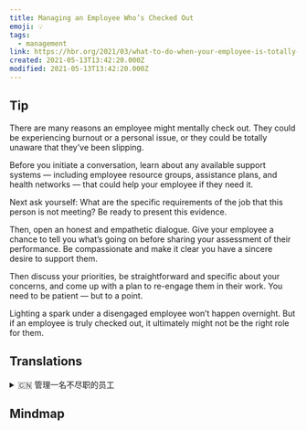 ```yaml
---
title: Managing an Employee Who’s Checked Out
emoji: 💡
tags:
  - management
link: https://hbr.org/2021/03/what-to-do-when-your-employee-is-totally-checked-out?utm_medium=email&utm_source=newsletter_daily&utm_campaign=mtod_notactsubs
created: 2021-05-13T13:42:20.000Z
modified: 2021-05-13T13:42:20.000Z
---
```


## Tip

There are many reasons an employee might mentally check out. They could be experiencing burnout or a personal issue, or they could be totally unaware that they’ve been slipping.

Before you initiate a conversation, learn about any available support systems — including employee resource groups, assistance plans, and health networks — that could help your employee if they need it.

Next ask yourself: What are the specific requirements of the job that this person is not meeting? Be ready to present this evidence.

Then, open an honest and empathetic dialogue. Give your employee a chance to tell you what’s going on before sharing your assessment of their performance. Be compassionate and make it clear you have a sincere desire to support them.

Then discuss your priorities, be straightforward and specific about your concerns, and come up with a plan to re-engage them in their work. You need to be patient — but to a point.

Lighting a spark under a disengaged employee won’t happen overnight. But if an employee is truly checked out, it ultimately might not be the right role for them.

## Translations

<details>
   <summary>🇨🇳 管理一名不尽职的员工</summary>

员工可能会因为很多原因而精神失常。他们可能正在经历倦怠或个人问题，或者他们可能完全没有意识到自己在走下坡路。

在开始对话之前，要先了解任何可用的支持系统，包括员工资源组、援助计划和健康网络等，如果你的员工需要的话，它们可以帮助他们。

然后再来问自己:这个人没有达到这份工作的哪些具体要求? 准备好拿出证据。

接着，展开一场诚实而富有同理心的对话。给你的员工一个机会告诉你发生了什么，然后再分享你对他们表现的评估。要有同情心，表示你真心想支持他们。

然后讨论你的优先事项，直接而具体地表达你的担忧，并提出一个让他们重新投入工作的计划。你需要有耐心，但也要有限度。

一夜之间不可能在不尽职的员工身上点燃火花。但是，如果员工真的完全脱离了，那么这个职位最终可能并不适合他们。

</details>

## Mindmap

![]()
